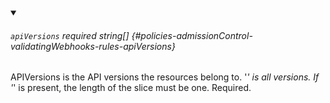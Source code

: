
<details className="config-field" data-expandable="false" open>
<summary>

###### `apiVersions` <span className="config-field-required" data-required="false">required</span> <span className="config-field-type">string[]</span> <span className="config-field-default"></span> <span className="config-field-enum"></span> {#policies-admissionControl-validatingWebhooks-rules-apiVersions}

APIVersions is the API versions the resources belong to. '*' is all versions.
If '*' is present, the length of the slice must be one.
Required.

</summary>



</details>
